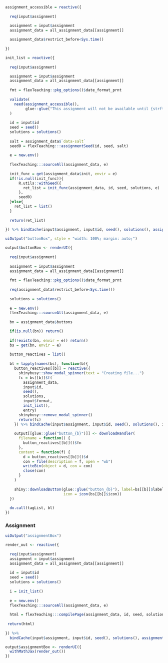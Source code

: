 ```r

assignment_accessible = reactive({
    
  req(input$assignment)

  assignment = input$assignment
  assignment_data = all_assignment_data[[assignment]]
  
  assignment_data$restrict_before<Sys.time()
  
})

```

```r
init_list = reactive({
  
  req(input$assignment)

  assignment = input$assignment
  assignment_data = all_assignment_data[[assignment]]
  
  fmt = flexTeaching::pkg_options()$date_format_prnt
  
  validate(
    need(assignment_accessible(), 
         glue::glue("This assignment will not be available until {strftime(assignment_data$restrict_before, format = '%A, %d %B %Y at %X %z')}."))
  )
  
  id = input$id
  seed = seed()
  solutions = solutions()
  
  salt = assignment_data$`data-salt`
  seed0 = flexTeaching:::assignmentSeed(id, seed, salt)
  
  e = new.env()
  
  flexTeaching:::sourceAll(assignment_data, e)
  
  init_func = get(assignment_data$init, envir = e)
  if(!is.null(init_func)){
      R.utils::withSeed({
        ret_list = init_func(assignment_data, id, seed, solutions, e)
      },
      seed0)
  }else{
    ret_list = list()
  }
    
  return(ret_list)
    
}) %>% bindCache(input$assignment, input$id, seed(), solutions(), assignment_accessible())
```


```r
uiOutput("buttonBox", style = "width: 100%; margin: auto;")
```

```r

output$buttonBox <- renderUI({
  
  req(input$assignment)
  
  assignment = input$assignment
  assignment_data = all_assignment_data[[assignment]]
  
  fmt = flexTeaching::pkg_options()$date_format_prnt
  
  req(assignment_data$restrict_before<Sys.time())
  
  solutions = solutions()
  
  e = new.env()
  flexTeaching:::sourceAll(assignment_data, e)
  
  bn = assignment_data$buttons

  if(is.null(bn)) return()
  
  if(!exists(bn, envir = e)) return()
  bs = get(bn, envir = e)
  
  button_reactives = list()
  
  bl = lapply(names(bs), function(b){
    button_reactives[[b]] = reactive({
      shinybusy::show_modal_spinner(text = "Creating file...")
      fc = bs[[b]]$f(
        assignment_data,
        input$id,
        seed(),
        solutions,
        input$format,
        init_list(),
        entry)
      shinybusy::remove_modal_spinner()
      return(fc)
    }) %>% bindCache(input$assignment, input$id, seed(), solutions(), input$format, b, assignment_accessible())
    
    output[[glue::glue("button_{b}")]] <- downloadHandler(
      filename = function() {
        button_reactives[[b]]()$fn
      },
      content = function(f) {
        d = button_reactives[[b]]()$d
        con = file(description = f, open = "wb")
        writeBin(object = d, con = con)
        close(con)
      }
    )
    
    shiny::downloadButton(glue::glue("button_{b}"), label=bs[[b]]$label,
                          icon = icon(bs[[b]]$icon))
  })
  
  do.call(tagList, bl)
})
```



### Assignment

```r
uiOutput("assignmentBox")
```

```r
render_out <- reactive({
  
  req(input$assignment)
  assignment = input$assignment
  assignment_data = all_assignment_data[[assignment]]
  
  id = input$id
  seed = seed()
  solutions = solutions()
  
  i = init_list()
  
  e = new.env()
  flexTeaching:::sourceAll(assignment_data, e)
  
  html = flexTeaching:::compilePage(assignment_data, id, seed, solutions, e, i)
  
 return(html)
  
}) %>%
  bindCache(input$assignment, input$id, seed(), solutions(), assignment_accessible())
```

```r
output$assignmentBox <- renderUI({
  withMathJax(render_out())
})
```
